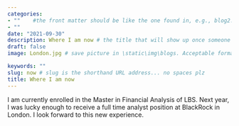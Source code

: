 ```yaml
---
categories:  
- ""    #the front matter should be like the one found in, e.g., blog2.md. It cannot be like the normal Rmd we used
- ""
date: "2021-09-30"
description: Where I am now # the title that will show up once someone gets to this page
draft: false
image: London.jpg # save picture in \static\img\blogs. Acceptable formats= jpg, jpeg, or png . Your iPhone pics wont work

keywords: ""
slug: now # slug is the shorthand URL address... no spaces plz
title: Where I am now
---
```


I am currently enrolled in the Master in Financial Analysis of LBS. Next year, I was lucky enough to receive a full time analyst position at BlackRock in London. I look forward to this new experience. 